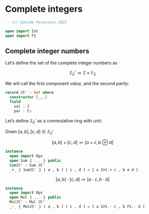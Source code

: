 # Complete integers

```agda
-- (c) Davide Peressoni 2022

open import Int
open import F2
```

## Complete integer numbers

::: {.definition name="Complete integers prime"}
Let's define the set of the complete integer numbers as

$$\mathbb{Z}_C' \coloneqq \mathbb{Z}\times\mathbb{F}_2$$

We will call the first component _value_, and the second _parity_.

```agda
record ℤC' : Set where
  constructor [_,_]
  field
    val : ℤ
    par : 𝔽₂
```
:::

::: {.definition name="Ring $\mathbb{Z}_C'$"}
Let's define $\mathbb{Z}_C'$ as a commutative ring with unit:

Given $[a,b], [c,d] \in \mathbb{Z}_C'$

$$[a,b] + [c,d] \coloneqq [a+c, b\oplus d]$$

```agda
instance
  open import Ops
  open Sum ⦃ ... ⦄ public
  SumℤC' : Sum ℤC'
  _+_ ⦃ SumℤC' ⦄ [ a , b ] [ c , d ] = [ a Int.+ c , b ⊕ d ]
```

$$[a,b] \cdot [c,d] \coloneqq [a\cdot c, b\cdot d]$$

```agda
instance
  open import Ops
  open Mul ⦃ ... ⦄ public
  MulℤC' : Mul ℤC'
  _·_ ⦃ MulℤC' ⦄ [ a , b ] [ c , d ] = [ a Int.· c , b F2.· d ]
```
:::


<!--chapter:end:ci.lagda.md-->

